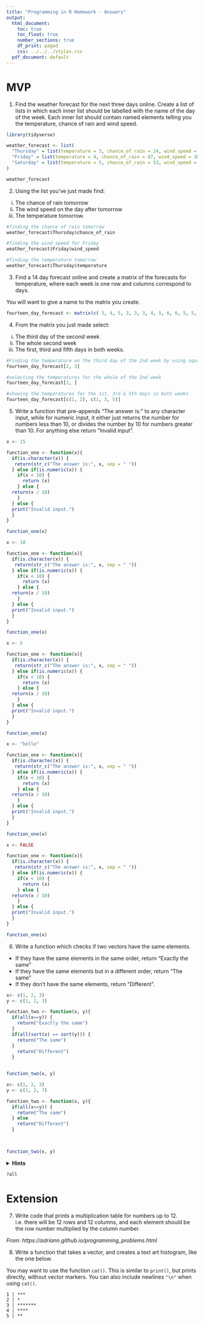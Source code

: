 ```yaml
---
title: "Programming in R Homework - Answers"
output:
  html_document:
    toc: true
    toc_float: true
    number_sections: true
    df_print: paged
    css: ../../../styles.css
  pdf_document: default
---
```


# MVP

1. Find the weather forecast for the next three days online. Create a list of lists in which each inner list should be labelled with the name of the day of the week. Each inner list should contain named elements telling you the temperature, chance of rain and wind speed.

```r
library(tidyverse)
```


```r
weather_forecast <- list(
  "Thursday" = list(temperature = 3, chance_of_rain = 24, wind_speed = 15),
  "Friday" = list(temperature = 4, chance_of_rain = 87, wind_speed = 30),
  "Saturday" = list(temperature = 5, chance_of_rain = 53, wind_speed = 30)
)

weather_forecast
```


2. Using the list you've just made find:
  i. The chance of rain tomorrow
  ii. The wind speed on the day after tomorrow
  iii. The temperature tomorrow.
  
```r
#finding the chance of rain tomorrow
weather_forecast$Thursday$chance_of_rain
```
  
```r
#finding the wind speed for Friday
weather_forecast$Friday$wind_speed
```
```r
#finding the temperature tomorrow
weather_forecast$Thursday$temperature
```
  

3. Find a 14 day forecast online and create a matrix of the forecasts for temperature, where each week is one row and columns correspond to days.

You will want to give a name to the matrix you create.

```r
fourteen_day_forecast <- matrix(c( 3, 4, 5, 3, 3, 3, 4, 5, 6, 6, 5, 5, 6, 6), nrow = 2, ncol = 7)


```


4. From the matrix you just made select:
  i. The third day of the second week
  ii. The whole second week
  iii. The first, third and fifth days in both weeks.
```r
#Finding the temperature on the third day of the 2nd week by using square brackets. The first number selects the row and the second number selects the column
fourteen_day_forecast[2, 3]
```
```r
#selecting the temperatures for the whole of the 2nd week
fourteen_day_forecast[2, ]
```

```r
#showing the temperatures for the 1st, 3rd & 5th days in both weeks
fourteen_day_forecast[c(1, 2), c(1, 3, 5)]
```

5. Write a function that pre-appends "The answer is: " to any character input, while for numeric input, it either just returns the number for numbers less than 10, or divides the number by 10 for numbers greater than 10. For anything else return "Invalid input".

```r
x <- 15

function_one <- function(x){
  if(is.character(x)) {
   return(str_c("The answer is:", x, sep = " "))
  } else if(is.numeric(x)) {
    if(x < 10) {
      return (x)
    } else {
  return(x / 10)
    }
  } else {
  print("Invalid input.")
  }
}

function_one(x)


```
```r
x <- 10

function_one <- function(x){
  if(is.character(x)) {
   return(str_c("The answer is:", x, sep = " "))
  } else if(is.numeric(x)) {
    if(x < 10) {
      return (x)
    } else {
  return(x / 10)
    }
  } else {
  print("Invalid input.")
  }
}

function_one(x)

```

```r
x <- 5

function_one <- function(x){
  if(is.character(x)) {
   return(str_c("The answer is:", x, sep = " "))
  } else if(is.numeric(x)) {
    if(x < 10) {
      return (x)
    } else {
  return(x / 10)
    }
  } else {
  print("Invalid input.")
  }
}

function_one(x)
```

```r
x <- "hello"

function_one <- function(x){
  if(is.character(x)) {
   return(str_c("The answer is:", x, sep = " "))
  } else if(is.numeric(x)) {
    if(x < 10) {
      return (x)
    } else {
  return(x / 10)
    }
  } else {
  print("Invalid input.")
  }
}

function_one(x)
```

```r
x <- FALSE

function_one <- function(x){
  if(is.character(x)) {
   return(str_c("The answer is:", x, sep = " "))
  } else if(is.numeric(x)) {
    if(x < 10) {
      return (x)
    } else {
  return(x / 10)
    }
  } else {
  print("Invalid input.")
  }
}

function_one(x)
```

6. Write a function which checks if two vectors have the same elements. 
  * If they have the same elements in the same order, return "Exactly the same"
  * If they have the same elements but in a different order, return "The same"
  * If they don't have the same elements, return "Different".
  
```r
x<- c(1, 2, 3)
y <- c(1, 2, 3)

function_two <- function(x, y){
  if(all(x==y)) {
    return("Exactly the same")
  } 
  if(all(sort(x) == sort(y))) {
    return("The same")
  } 
    return("Different")
  }
    

function_two(x, y)
```
```r
x<- c(1, 2, 3)
y <- c(1, 2, 7)

function_two <- function(x, y){
  if(all(x==y)) {
    return("The same")
  } else 
    return("Different")
  }
    


function_two(x, y)
```
  

<details>
<summary>**Hints**</summary>
* You can check if two vectors have the same elements but in a different order by using `sort` to sort each vector first and then checking if they are equal.
* Have a look at the `all()` function
</details>
</blockquote>


```r
?all
```

# Extension

7. Write code that prints a multiplication table for numbers up to 12. i.e. there will be 12 rows and 12 columns, and each element should be the row number multiplied by the column number.

*From: https://adriann.github.io/programming_problems.html*

8. Write a function that takes a vector, and creates a text art histogram, like the one below.

You may want to use the function `cat()`. This is similar to `print()`, but prints directly, without vector markers. You can also include newlines `"\n"` when using `cat()`.

```
1 | ***
2 | *
3 | *******
4 | ****
5 | **
```

